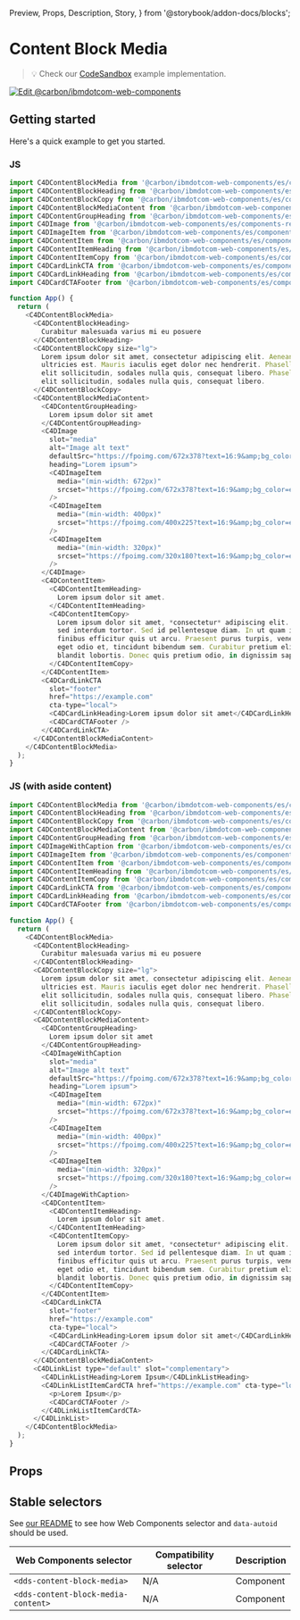   Preview,
  Props,
  Description,
  Story,
} from '@storybook/addon-docs/blocks';

# Content Block Media

> 💡 Check our
> [CodeSandbox](https://githubbox.com/carbon-design-system/carbon-for-ibm-dotcom/tree/main/packages/web-components/examples/codesandbox/components-react/content-block-media)
> example implementation.

[![Edit @carbon/ibmdotcom-web-components](https://codesandbox.io/static/img/play-codesandbox.svg)](https://githubbox.com/carbon-design-system/carbon-for-ibm-dotcom/tree/main/packages/web-components/examples/codesandbox/components-react/content-block-media)

## Getting started

Here's a quick example to get you started.

### JS

```javascript
import C4DContentBlockMedia from '@carbon/ibmdotcom-web-components/es/components-react/content-block-media/content-block-media.js';
import C4DContentBlockHeading from '@carbon/ibmdotcom-web-components/es/components-react/content-block/content-block-heading.js';
import C4DContentBlockCopy from '@carbon/ibmdotcom-web-components/es/components-react/content-block/content-block-copy.js';
import C4DContentBlockMediaContent from '@carbon/ibmdotcom-web-components/es/components-react/content-block-media/content-block-media-content.js';
import C4DContentGroupHeading from '@carbon/ibmdotcom-web-components/es/components-react/content-group/content-group-heading.js';
import C4DImage from '@carbon/ibmdotcom-web-components/es/components-react/image/image.js';
import C4DImageItem from '@carbon/ibmdotcom-web-components/es/components-react/image/image-item.js';
import C4DContentItem from '@carbon/ibmdotcom-web-components/es/components-react/content-item/content-item.js';
import C4DContentItemHeading from '@carbon/ibmdotcom-web-components/es/components-react/content-item/content-item-heading.js';
import C4DContentItemCopy from '@carbon/ibmdotcom-web-components/es/components-react/content-item/content-item-copy.js';
import C4DCardLinkCTA from '@carbon/ibmdotcom-web-components/es/components-react/cta/card-link-cta.js';
import C4DCardLinkHeading from '@carbon/ibmdotcom-web-components/es/components-react/card-link/card-link-heading.js';
import C4DCardCTAFooter from '@carbon/ibmdotcom-web-components/es/components-react/cta/card-cta-footer.js';

function App() {
  return (
    <C4DContentBlockMedia>
      <C4DContentBlockHeading>
        Curabitur malesuada varius mi eu posuere
      </C4DContentBlockHeading>
      <C4DContentBlockCopy size="lg">
        Lorem ipsum dolor sit amet, consectetur adipiscing elit. Aenean et
        ultricies est. Mauris iaculis eget dolor nec hendrerit. Phasellus at
        elit sollicitudin, sodales nulla quis, consequat libero. Phasellus at
        elit sollicitudin, sodales nulla quis, consequat libero.
      </C4DContentBlockCopy>
      <C4DContentBlockMediaContent>
        <C4DContentGroupHeading>
          Lorem ipsum dolor sit amet
        </C4DContentGroupHeading>
        <C4DImage
          slot="media"
          alt="Image alt text"
          defaultSrc="https://fpoimg.com/672x378?text=16:9&amp;bg_color=ee5396&amp;text_color=161616"
          heading="Lorem ipsum">
          <C4DImageItem
            media="(min-width: 672px)"
            srcset="https://fpoimg.com/672x378?text=16:9&amp;bg_color=ee5396&amp;text_color=161616"
          />
          <C4DImageItem
            media="(min-width: 400px)"
            srcset="https://fpoimg.com/400x225?text=16:9&amp;bg_color=ee5396&amp;text_color=161616"
          />
          <C4DImageItem
            media="(min-width: 320px)"
            srcset="https://fpoimg.com/320x180?text=16:9&amp;bg_color=ee5396&amp;text_color=161616"
          />
        </C4DImage>
        <C4DContentItem>
          <C4DContentItemHeading>
            Lorem ipsum dolor sit amet.
          </C4DContentItemHeading>
          <C4DContentItemCopy>
            Lorem ipsum dolor sit amet, *consectetur* adipiscing elit. Vivamus
            sed interdum tortor. Sed id pellentesque diam. In ut quam id mauris
            finibus efficitur quis ut arcu. Praesent purus turpis, venenatis
            eget odio et, tincidunt bibendum sem. Curabitur pretium elit non
            blandit lobortis. Donec quis pretium odio, in dignissim sapien.
          </C4DContentItemCopy>
        </C4DContentItem>
        <C4DCardLinkCTA
          slot="footer"
          href="https://example.com"
          cta-type="local">
          <C4DCardLinkHeading>Lorem ipsum dolor sit amet</C4DCardLinkHeading>
          <C4DCardCTAFooter />
        </C4DCardLinkCTA>
      </C4DContentBlockMediaContent>
    </C4DContentBlockMedia>
  );
}
```

### JS (with aside content)

```javascript
import C4DContentBlockMedia from '@carbon/ibmdotcom-web-components/es/components-react/content-block-media/content-block-media.js';
import C4DContentBlockHeading from '@carbon/ibmdotcom-web-components/es/components-react/content-block/content-block-heading.js';
import C4DContentBlockCopy from '@carbon/ibmdotcom-web-components/es/components-react/content-block/content-block-copy.js';
import C4DContentBlockMediaContent from '@carbon/ibmdotcom-web-components/es/components-react/content-block-media/content-block-media-content.js';
import C4DContentGroupHeading from '@carbon/ibmdotcom-web-components/es/components-react/content-group/content-group-heading.js';
import C4DImageWithCaption from '@carbon/ibmdotcom-web-components/es/components-react/image/image.js';
import C4DImageItem from '@carbon/ibmdotcom-web-components/es/components-react/image/image-item.js';
import C4DContentItem from '@carbon/ibmdotcom-web-components/es/components-react/content-item/content-item.js';
import C4DContentItemHeading from '@carbon/ibmdotcom-web-components/es/components-react/content-item/content-item-heading.js';
import C4DContentItemCopy from '@carbon/ibmdotcom-web-components/es/components-react/content-item/content-item-copy.js';
import C4DCardLinkCTA from '@carbon/ibmdotcom-web-components/es/components-react/cta/card-link-cta.js';
import C4DCardLinkHeading from '@carbon/ibmdotcom-web-components/es/components-react/card-link/card-link-heading.js';
import C4DCardCTAFooter from '@carbon/ibmdotcom-web-components/es/components-react/cta/card-cta-footer.js';

function App() {
  return (
    <C4DContentBlockMedia>
      <C4DContentBlockHeading>
        Curabitur malesuada varius mi eu posuere
      </C4DContentBlockHeading>
      <C4DContentBlockCopy size="lg">
        Lorem ipsum dolor sit amet, consectetur adipiscing elit. Aenean et
        ultricies est. Mauris iaculis eget dolor nec hendrerit. Phasellus at
        elit sollicitudin, sodales nulla quis, consequat libero. Phasellus at
        elit sollicitudin, sodales nulla quis, consequat libero.
      </C4DContentBlockCopy>
      <C4DContentBlockMediaContent>
        <C4DContentGroupHeading>
          Lorem ipsum dolor sit amet
        </C4DContentGroupHeading>
        <C4DImageWithCaption
          slot="media"
          alt="Image alt text"
          defaultSrc="https://fpoimg.com/672x378?text=16:9&amp;bg_color=ee5396&amp;text_color=161616"
          heading="Lorem ipsum">
          <C4DImageItem
            media="(min-width: 672px)"
            srcset="https://fpoimg.com/672x378?text=16:9&amp;bg_color=ee5396&amp;text_color=161616"
          />
          <C4DImageItem
            media="(min-width: 400px)"
            srcset="https://fpoimg.com/400x225?text=16:9&amp;bg_color=ee5396&amp;text_color=161616"
          />
          <C4DImageItem
            media="(min-width: 320px)"
            srcset="https://fpoimg.com/320x180?text=16:9&amp;bg_color=ee5396&amp;text_color=161616"
          />
        </C4DImageWithCaption>
        <C4DContentItem>
          <C4DContentItemHeading>
            Lorem ipsum dolor sit amet.
          </C4DContentItemHeading>
          <C4DContentItemCopy>
            Lorem ipsum dolor sit amet, *consectetur* adipiscing elit. Vivamus
            sed interdum tortor. Sed id pellentesque diam. In ut quam id mauris
            finibus efficitur quis ut arcu. Praesent purus turpis, venenatis
            eget odio et, tincidunt bibendum sem. Curabitur pretium elit non
            blandit lobortis. Donec quis pretium odio, in dignissim sapien.
          </C4DContentItemCopy>
        </C4DContentItem>
        <C4DCardLinkCTA
          slot="footer"
          href="https://example.com"
          cta-type="local">
          <C4DCardLinkHeading>Lorem ipsum dolor sit amet</C4DCardLinkHeading>
          <C4DCardCTAFooter />
        </C4DCardLinkCTA>
      </C4DContentBlockMediaContent>
      <C4DLinkList type="default" slot="complementary">
        <C4DLinkListHeading>Lorem Ipsum</C4DLinkListHeading>
        <C4DLinkListItemCardCTA href="https://example.com" cta-type="local">
          <p>Lorem Ipsum</p>
          <C4DCardCTAFooter />
        </C4DLinkListItemCardCTA>
      </C4DLinkList>
    </C4DContentBlockMedia>
  );
}
```

## Props

<Props of={PropTypesRef} />

## Stable selectors

See
[our README](https://github.com/carbon-design-system/carbon-for-ibm-dotcom/tree/main/packages/web-components#stable-selectors-for-analytics-and-integratione2e-testing-in-web-components)
to see how Web Components selector and `data-autoid` should be used.

| Web Components selector             | Compatibility selector | Description |
| ----------------------------------- | ---------------------- | ----------- |
| `<dds-content-block-media>`         | N/A                    | Component   |
| `<dds-content-block-media-content>` | N/A                    | Component   |

<Description markdown={contributing} />
